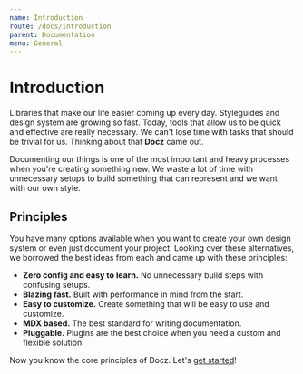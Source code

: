 ```yaml
---
name: Introduction
route: /docs/introduction
parent: Documentation
menu: General
---
```


# Introduction

Libraries that make our life easier coming up every day. Styleguides and design system are growing so fast. Today, tools that allow us to be quick and effective are really necessary. We can't lose time with tasks that should be trivial for us. Thinking about that **Docz** came out.

Documenting our things is one of the most important and heavy processes when you're creating something new. We waste a lot of time with unnecessary setups to build something that can represent and we want with our own style.

## Principles

You have many options available when you want to create your own design system or even just document your project. Looking over these alternatives, we borrowed the best ideas from each and came up with these principles:

- **Zero config and easy to learn.** No unnecessary build steps with confusing setups.
- **Blazing fast.** Built with performance in mind from the start.
- **Easy to customize.** Create something that will be easy to use and customize.
- **MDX based.** The best standard for writing documentation.
- **Pluggable.** Plugins are the best choice when you need a custom and flexible solution.

Now you know the core principles of Docz. Let's [get started](/docs/getting-started)!
